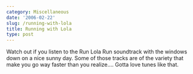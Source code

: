```yaml
---
category: Miscellaneous
date: '2006-02-22'
slug: /running-with-lola
title: Running with Lola
type: post
---
```



Watch out if you listen to the Run Lola Run soundtrack with the
windows down on a nice sunny day. Some of those tracks are of the
variety that make you go way faster than you realize.... Gotta love
tunes like that.